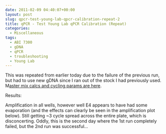 ```yaml
---
date: 2011-02-09 04:40:07+00:00
layout: post
slug: qpcr-test-young-lab-qpcr-calibration-repeat-2
title: qPCR - Test Young Lab qPCR Calibration (Repeat)
categories:
  - Miscellaneous
tags:
  - ABI 7300
  - gDNA
  - qPCR
  - troubleshooting
  - Young Lab
---
```


This was repeated from earlier today due to the failure of the previous run, but had to use new gDNA since I ran out of the stock I had previously used. M[aster mix calcs and cycling params are here](https://eagle.fish.washington.edu/Arabidopsis/Notebook%20Workup%20Files/20110208-01.jpg).

Results:

Amplification in all wells, however well E4 appears to have had some evaporation (and the effects can clearly be seen in the amplification plot below). Still getting ~3 cycle spread across the entire plate, which is disconcerting. Oddly, this is the second day where the 1st run completely failed, but the 2nd run was successful...
